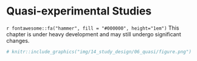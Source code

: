 # Quasi-experimental Studies

```{=html}
<!-- 
Hidden comments placeholder
---------------------------

To preview:
bookdown::preview_chapter("chapters/14_study_design/06_quasi.Rmd")

Copy and paste:
👆**Here's what we did above:**
-->
```

::: under-construction
`r fontawesome::fa("hammer", fill = "#000000", height="1em")` This chapter is under heavy development and may still undergo significant changes.
:::

```r
# knitr::include_graphics("img/14_study_design/06_quasi/figure.png")
```